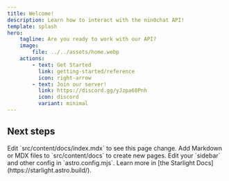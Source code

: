 ```yaml
---
title: Welcome!
description: Learn how to interact with the nin0chat API!
template: splash
hero:
    tagline: Are you ready to work with our API?
    image:
        file: ../../assets/home.webp
    actions:
        - text: Get Started
          link: getting-started/reference
          icon: right-arrow
        - text: Join our server!
          link: https://discord.gg/yJzpa68Pnh
          icon: discord
          variant: minimal
---
```



## Next steps

<CardGrid stagger>
    <Card title="Update content" icon="pencil">
        Edit `src/content/docs/index.mdx` to see this page change.
    </Card>
    <Card title="Add new content" icon="add-document">
        Add Markdown or MDX files to `src/content/docs` to create new pages.
    </Card>
    <Card title="Configure your site" icon="setting">
        Edit your `sidebar` and other config in `astro.config.mjs`.
    </Card>
    <Card title="Read the docs" icon="open-book">
        Learn more in [the Starlight Docs](https://starlight.astro.build/).
    </Card>
</CardGrid>
